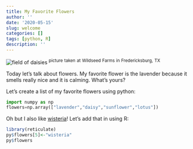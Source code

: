 ```yaml
---
title: My Favorite Flowers
author: ''
date: '2020-05-15'
slug: welcome
categories: []
tags: [python, R]
description: ''
---
```

![field of daisies](/blog/2020-05-15-welcome_files/DSC_5076.jpg)
^picture^ ^taken^ ^at^ ^Wildseed^ ^Farms^ ^in^ ^Fredericksburg,^ ^TX^

Today let's talk about flowers. My favorite flower is the lavender because it smells really nice and it is calming. What's yours? 

Let's create a list of my favorite flowers using python:
```python
import numpy as np
flowers=np.array(["lavender","daisy","sunflower","lotus"])
```
Oh but I also like [wisteria](https://en.wikipedia.org/wiki/Wisteria)! Let's add that in using R:
```r
library(reticulate)
py$flowers[5]<-"wisteria"
py$flowers
```
